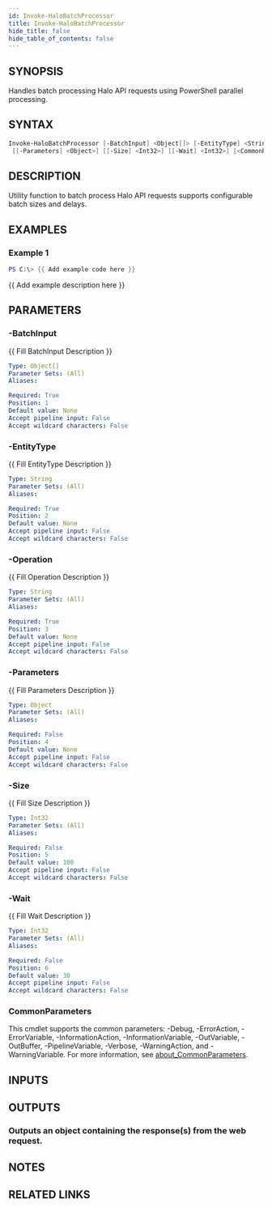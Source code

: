 ```yaml
---
id: Invoke-HaloBatchProcessor
title: Invoke-HaloBatchProcessor
hide_title: false
hide_table_of_contents: false
---
```


## SYNOPSIS

Handles batch processing Halo API requests using PowerShell parallel processing.

## SYNTAX

```powershell
Invoke-HaloBatchProcessor [-BatchInput] <Object[]> [-EntityType] <String> [-Operation] <String>
 [[-Parameters] <Object>] [[-Size] <Int32>] [[-Wait] <Int32>] [<CommonParameters>]
```

## DESCRIPTION

Utility function to batch process Halo API requests supports configurable batch sizes and delays.

## EXAMPLES

### Example 1

```powershell
PS C:\> {{ Add example code here }}
```

{{ Add example description here }}

## PARAMETERS

### -BatchInput

{{ Fill BatchInput Description }}

```yaml
Type: Object[]
Parameter Sets: (All)
Aliases:

Required: True
Position: 1
Default value: None
Accept pipeline input: False
Accept wildcard characters: False
```

### -EntityType

{{ Fill EntityType Description }}

```yaml
Type: String
Parameter Sets: (All)
Aliases:

Required: True
Position: 2
Default value: None
Accept pipeline input: False
Accept wildcard characters: False
```

### -Operation

{{ Fill Operation Description }}

```yaml
Type: String
Parameter Sets: (All)
Aliases:

Required: True
Position: 3
Default value: None
Accept pipeline input: False
Accept wildcard characters: False
```

### -Parameters

{{ Fill Parameters Description }}

```yaml
Type: Object
Parameter Sets: (All)
Aliases:

Required: False
Position: 4
Default value: None
Accept pipeline input: False
Accept wildcard characters: False
```

### -Size

{{ Fill Size Description }}

```yaml
Type: Int32
Parameter Sets: (All)
Aliases:

Required: False
Position: 5
Default value: 100
Accept pipeline input: False
Accept wildcard characters: False
```

### -Wait

{{ Fill Wait Description }}

```yaml
Type: Int32
Parameter Sets: (All)
Aliases:

Required: False
Position: 6
Default value: 30
Accept pipeline input: False
Accept wildcard characters: False
```

### CommonParameters

This cmdlet supports the common parameters: -Debug, -ErrorAction, -ErrorVariable, -InformationAction, -InformationVariable, -OutVariable, -OutBuffer, -PipelineVariable, -Verbose, -WarningAction, and -WarningVariable. For more information, see [about_CommonParameters](http://go.microsoft.com/fwlink/?LinkID=113216).

## INPUTS

## OUTPUTS

### Outputs an object containing the response(s) from the web request.

## NOTES

## RELATED LINKS
